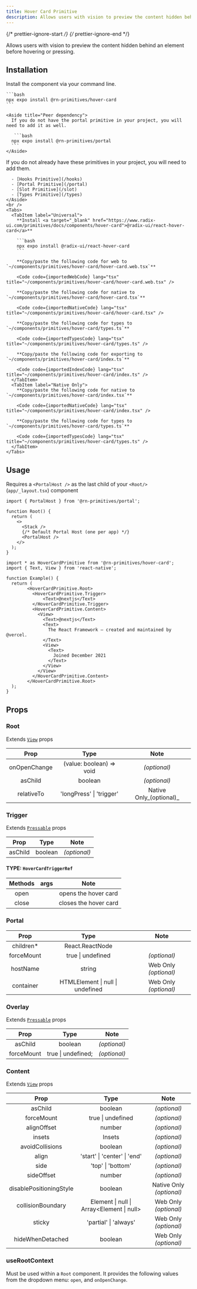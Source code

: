 ```yaml
---
title: Hover Card Primitive
description: Allows users with vision to preview the content hidden behind an element before hovering or pressing.
---
```


{/* prettier-ignore-start */}
{/* prettier-ignore-end */}


Allows users with vision to preview the content hidden behind an element before hovering or pressing.

## Installation

<Tabs>
  <TabItem label="NPM">

  Install the component via your command line.

    ```bash
    npx expo install @rn-primitives/hover-card
    ```

    <Aside title="Peer dependency">
      If you do not have the portal primitive in your project, you will need to add it as well.

       ```bash
      npx expo install @rn-primitives/portal
      ```
    </Aside>

  </TabItem>
  <TabItem label="Manual">
    <Aside title="Uses shared primitives">
      If you do not already have these primitives in your project, you will need to add them.

      - [Hooks Primitive](/hooks)
      - [Portal Primitive](/portal)
      - [Slot Primitive](/slot)
      - [Types Primitive](/types)
    </Aside>
    <br />
    <Tabs>
      <TabItem label="Universal">
        **Install <a target="_blank" href="https://www.radix-ui.com/primitives/docs/components/hover-card">@radix-ui/react-hover-card</a>**

        ```bash
        npx expo install @radix-ui/react-hover-card
        ```

        **Copy/paste the following code for web to  `~/components/primitives/hover-card/hover-card.web.tsx`**

        <Code code={importedWebCode} lang="tsx" title="~/components/primitives/hover-card/hover-card.web.tsx" />

        **Copy/paste the following code for native to  `~/components/primitives/hover-card/hover-card.tsx`**

        <Code code={importedNativeCode} lang="tsx" title="~/components/primitives/hover-card/hover-card.tsx" />

        **Copy/paste the following code for types to  `~/components/primitives/hover-card/types.ts`**

        <Code code={importedTypesCode} lang="tsx" title="~/components/primitives/hover-card/types.ts" />

        **Copy/paste the following code for exporting to  `~/components/primitives/hover-card/index.ts`**

        <Code code={importedIndexCode} lang="tsx" title="~/components/primitives/hover-card/index.ts" />
      </TabItem>
      <TabItem label="Native Only">
        **Copy/paste the following code for native to  `~/components/primitives/hover-card/index.tsx`**

        <Code code={importedNativeCode} lang="tsx" title="~/components/primitives/hover-card/index.tsx" />

        **Copy/paste the following code for types to  `~/components/primitives/hover-card/types.ts`**

        <Code code={importedTypesCode} lang="tsx" title="~/components/primitives/hover-card/types.ts" />
      </TabItem>
    </Tabs>
  </TabItem>
</Tabs>

## Usage

<Aside type="caution">

  Requires a `<PortalHost />` as the last child of your `<Root/>` (`app/_layout.tsx`) component

  ```tsx
  import { PortalHost } from '@rn-primitives/portal';

  function Root() {
    return (
      <>
        <Stack />
        {/* Default Portal Host (one per app) */}
        <PortalHost />
      </>
    );
  }
  ```

</Aside>

```tsx
import * as HoverCardPrimitive from '@rn-primitives/hover-card';
import { Text, View } from 'react-native';

function Example() {
  return (
        <HoverCardPrimitive.Root>
          <HoverCardPrimitive.Trigger>
              <Text>@nextjs</Text>
          </HoverCardPrimitive.Trigger>
          <HoverCardPrimitive.Content>
            <View>
              <Text>@nextjs</Text>
              <Text>
                The React Framework – created and maintained by @vercel.
              </Text>
              <View>
                <Text>
                  Joined December 2021
                </Text>
              </View>
            </View>
          </HoverCardPrimitive.Content>
        </HoverCardPrimitive.Root>
  );
}
```

## Props

### Root

Extends [`View`](https://reactnative.dev/docs/view#props) props

|     Prop     |           Type           |     Note     |
| :----------: | :----------------------: | :----------: |
| onOpenChange | (value: boolean) => void | _(optional)_ |
|   asChild    |         boolean          |       _(optional)_      |
|  relativeTo  | 'longPress' \| 'trigger' | Native Only_(optional)_ |

### Trigger

Extends [`Pressable`](https://reactnative.dev/docs/pressable#props) props

|  Prop   |  Type   |     Note     |
| :-----: | :-----: | :----------: |
| asChild | boolean | _(optional)_ |

#### TYPE: `HoverCardTriggerRef`

| Methods |  args   |          Note            |
| :-----: | :-----: | :----------------------: |
|  open   |         | opens the hover card  |
|  close  |         | closes the hover card |

### Portal

|    Prop    |               Type               |         Note          |
| :--------: | :------------------------------: | :-------------------: |
| children\* |         React.ReactNode          |                       |
| forceMount |        true \| undefined         |     _(optional)_      |
|  hostName  |              string              | Web Only _(optional)_ |
| container  | HTMLElement \| null \| undefined | Web Only _(optional)_ |

### Overlay

Extends [`Pressable`](https://reactnative.dev/docs/pressable#props) props

|    Prop    |        Type        |     Note     |
| :--------: | :----------------: | :----------: |
|  asChild   |      boolean       | _(optional)_ |
| forceMount | true \| undefined; | _(optional)_ |

### Content

Extends [`View`](https://reactnative.dev/docs/view#props) props

|          Prop           |                     Type                     |           Note           |
| :---------------------: | :------------------------------------------: | :----------------------: |
|         asChild         |                   boolean                    |       _(optional)_       |
|       forceMount        |              true \| undefined               |       _(optional)_       |
|       alignOffset       |                    number                    |       _(optional)_       |
|         insets          |                    Insets                    |       _(optional)_       |
|     avoidCollisions     |                   boolean                    |       _(optional)_       |
|          align          |         'start' \| 'center' \| 'end'         |       _(optional)_       |
|          side           |              'top' \| 'bottom'               |       _(optional)_       |
|       sideOffset        |                    number                    |       _(optional)_       |
| disablePositioningStyle |                   boolean                    | Native Only _(optional)_ |
|    collisionBoundary    |  Element \| null \| Array\<Element \| null>  |  Web Only _(optional)_   |
|         sticky          |            'partial' \| 'always'             |  Web Only _(optional)_   |
|    hideWhenDetached     |                   boolean                    |  Web Only _(optional)_   |

### useRootContext

Must be used within a `Root` component. It provides the following values from the dropdown menu: `open`, and `onOpenChange`.
